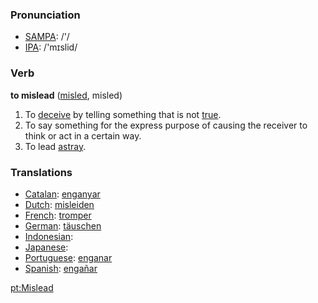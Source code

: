 === Pronunciation ===
*[[w:SAMPA|SAMPA]]: /'/
*[[w:IPA|IPA]]: /'mɪslid/

=== Verb ===

'''to mislead''' ([[misled]], misled)

# To [[deceive]] by telling something that is not [[true]].
# To say something for the express purpose of causing the receiver to think or act in a certain way.
# To lead [[astray]].

=== Translations ===
*[[Catalan]]: [[enganyar]]
*[[Dutch]]: [[misleiden]]
*[[French]]: [[tromper]]
*[[German]]: [[täuschen]]
*[[Indonesian]]: [[]]
*[[Japanese]]: [[]]
*[[Portuguese]]: [[enganar]]
*[[Spanish]]: [[engañar]]

[[pt:Mislead]]